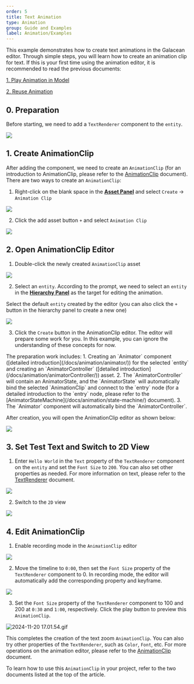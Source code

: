 ```yaml
---
order: 5
title: Text Animation
type: Animation
group: Guide and Examples
label: Animation/Examples
---
```


This example demonstrates how to create text animations in the Galacean editor. Through simple steps, you will learn how to create an animation clip for text. If this is your first time using the animation editor, it is recommended to read the previous documents:

[1. Play Animation in Model](/docs/animation/examples/playAnimation/)

[2. Reuse Animation](/docs/animation/examples/reuseAnimation/)

## 0. Preparation
Before starting, we need to add a `TextRenderer` component to the `entity`.

<Image src="https://mdn.alipayobjects.com/huamei_3zduhr/afts/img/A*QlyOTZOGt3cAAAAAAAAAAAAADsJ_AQ/original" />

## 1. Create AnimationClip
After adding the component, we need to create an `AnimationClip` (for an introduction to AnimationClip, please refer to the [AnimationClip](/docs/animation/clip) document). There are two ways to create an `AnimationClip`:
1. Right-click on the blank space in the **[Asset Panel](/docs/assets/interface)** and select `Create` -> `Animation Clip`

<Image src="https://mdn.alipayobjects.com/huamei_3zduhr/afts/img/A*XK28Qr2GX6UAAAAAAAAAAAAADsJ_AQ/original" />

2. Click the add asset button `+` and select `Animation Clip`

<Image src="https://mdn.alipayobjects.com/huamei_3zduhr/afts/img/A*Dws0TriVVakAAAAAAAAAAAAADsJ_AQ/original" />

## 2. Open AnimationClip Editor

1. Double-click the newly created `AnimationClip` asset

<Image src="https://mdn.alipayobjects.com/huamei_3zduhr/afts/img/A*w4ReS7ijXgcAAAAAAAAAAAAADsJ_AQ/original" />

2. Select an `entity`. According to the prompt, we need to select an `entity` in the **[Hierarchy Panel](/docs/interface/hierarchy)** as the target for editing the animation.

Select the default `entity` created by the editor (you can also click the `+` button in the hierarchy panel to create a new one)

<Image src="https://mdn.alipayobjects.com/huamei_3zduhr/afts/img/A*UvZXSryjAngAAAAAAAAAAAAADsJ_AQ/original" />

3. Click the `Create` button in the AnimationClip editor. The editor will prepare some work for you. In this example, you can ignore the understanding of these concepts for now.

<Callout type="info">
The preparation work includes:
1. Creating an `Animator` component ([detailed introduction](/docs/animation/animator/)) for the selected `entity` and creating an `AnimatorController` ([detailed introduction](/docs/animation/animatorController/)) asset.
2. The `AnimatorController` will contain an AnimatorState, and the `AnimatorState` will automatically bind the selected `AnimationClip` and connect to the `entry` node (for a detailed introduction to the `entry` node, please refer to the [AnimatorStateMachine](/docs/animation/state-machine/) document).
3. The `Animator` component will automatically bind the `AnimatorController`.
</Callout>

After creation, you will open the AnimationClip editor as shown below:

<Image src="https://mdn.alipayobjects.com/huamei_3zduhr/afts/img/A*HD77QZgYEJoAAAAAAAAAAAAADsJ_AQ/original" />


## 3. Set Test Text and Switch to 2D View

1. Enter `Hello World` in the `Text` property of the `TextRenderer` component on the `entity` and set the `Font Size` to `200`. You can also set other properties as needed. For more information on text, please refer to the [TextRenderer](/docs/graphics/2D/text/) document.

<Image src="https://mdn.alipayobjects.com/huamei_3zduhr/afts/img/A*AlLoT5n2EswAAAAAAAAAAAAADsJ_AQ/original" />

2. Switch to the `2D` view

<Image src="https://mdn.alipayobjects.com/huamei_3zduhr/afts/img/A*_oq3SIs5jN0AAAAAAAAAAAAADsJ_AQ/original" />

## 4. Edit AnimationClip

1. Enable recording mode in the `AnimationClip` editor

<Image src="https://mdn.alipayobjects.com/huamei_3zduhr/afts/img/A*S4jNRZ-Ia7AAAAAAAAAAAAAADsJ_AQ/original" />

2. Move the timeline to `0:00`, then set the `Font Size` property of the `TextRenderer` component to 0. In recording mode, the editor will automatically add the corresponding property and keyframe.

<Image src="https://mdn.alipayobjects.com/huamei_3zduhr/afts/img/A*FXL-RYGP8YUAAAAAAAAAAAAADsJ_AQ/original" />

3. Set the `Font Size` property of the `TextRenderer` component to 100 and 200 at `0:30` and `1:00`, respectively. Click the play button to preview this `AnimationClip`.

![2024-11-20 17.01.54.gif](<https://mdn.alipayobjects.com/huamei_3zduhr/afts/img/A*QegxTJuCjyIAAAAAAAAAAAAADsJ_AQ/original>)

This completes the creation of the text zoom `AnimationClip`. You can also try other properties of the `TextRenderer`, such as `Color`, `Font`, etc. For more operations on the animation editor, please refer to the [AnimationClip](/docs/animation/clip) document.

To learn how to use this `AnimationClip` in your project, refer to the two documents listed at the top of the article.
